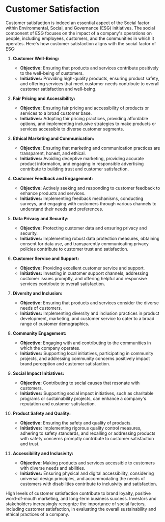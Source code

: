 # Customer Satisfaction
Customer satisfaction is indeed an essential aspect of the Social factor within Environmental, Social, and Governance (ESG) initiatives. The social component of ESG focuses on the impact of a company's operations on people, including employees, customers, and the communities in which it operates. Here's how customer satisfaction aligns with the social factor of ESG:

1. **Customer Well-Being:**
   - **Objective:** Ensuring that products and services contribute positively to the well-being of customers.
   - **Initiatives:** Providing high-quality products, ensuring product safety, and offering services that meet customer needs contribute to overall customer satisfaction and well-being.

2. **Fair Pricing and Accessibility:**
   - **Objective:** Ensuring fair pricing and accessibility of products or services to a broad customer base.
   - **Initiatives:** Adopting fair pricing practices, providing affordable options, and implementing inclusive strategies to make products or services accessible to diverse customer segments.

3. **Ethical Marketing and Communication:**
   - **Objective:** Ensuring that marketing and communication practices are transparent, honest, and ethical.
   - **Initiatives:** Avoiding deceptive marketing, providing accurate product information, and engaging in responsible advertising contribute to building trust and customer satisfaction.

4. **Customer Feedback and Engagement:**
   - **Objective:** Actively seeking and responding to customer feedback to enhance products and services.
   - **Initiatives:** Implementing feedback mechanisms, conducting surveys, and engaging with customers through various channels to understand their needs and preferences.

5. **Data Privacy and Security:**
   - **Objective:** Protecting customer data and ensuring privacy and security.
   - **Initiatives:** Implementing robust data protection measures, obtaining consent for data use, and transparently communicating privacy policies contribute to customer trust and satisfaction.

6. **Customer Service and Support:**
   - **Objective:** Providing excellent customer service and support.
   - **Initiatives:** Investing in customer support channels, addressing customer issues promptly, and offering helpful and responsive services contribute to overall satisfaction.

7. **Diversity and Inclusion:**
   - **Objective:** Ensuring that products and services consider the diverse needs of customers.
   - **Initiatives:** Implementing diversity and inclusion practices in product development, marketing, and customer service to cater to a broad range of customer demographics.

8. **Community Engagement:**
   - **Objective:** Engaging with and contributing to the communities in which the company operates.
   - **Initiatives:** Supporting local initiatives, participating in community projects, and addressing community concerns positively impact brand perception and customer satisfaction.

9. **Social Impact Initiatives:**
   - **Objective:** Contributing to social causes that resonate with customers.
   - **Initiatives:** Supporting social impact initiatives, such as charitable programs or sustainability projects, can enhance a company's reputation and customer satisfaction.

10. **Product Safety and Quality:**
    - **Objective:** Ensuring the safety and quality of products.
    - **Initiatives:** Implementing rigorous quality control measures, adhering to safety standards, and recalling or addressing products with safety concerns promptly contribute to customer satisfaction and trust.

11. **Accessibility and Inclusivity:**
    - **Objective:** Making products and services accessible to customers with diverse needs and abilities.
    - **Initiatives:** Ensuring physical and digital accessibility, considering universal design principles, and accommodating the needs of customers with disabilities contribute to inclusivity and satisfaction.

High levels of customer satisfaction contribute to brand loyalty, positive word-of-mouth marketing, and long-term business success. Investors and stakeholders increasingly recognize the importance of social factors, including customer satisfaction, in evaluating the overall sustainability and ethical practices of a company.
